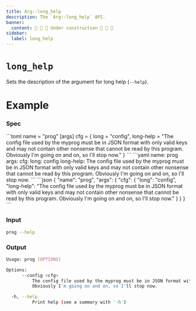 ```yaml
---
title: Arg::long_help
description: The `Arg::long_help` API.
banner:
  content: 🚧 🚧 🚧 Under construction 🚧 🚧 🚧
sidebar:
  label: long_help
---
```



# `long_help` <LinkButton href="https://docs.rs/clap/latest/clap/struct.Arg.html#method.long_help" icon="open-book" variant="minimal"></LinkButton>

<Badge text="since 0.1.0" size="small" />

Sets the description of the argument for long help (`--help`).

# Example

### Spec

<Tabs syncKey="format">
  <TabItem label="TOML">
```toml
name = "prog"
[args]
cfg = { long = "config", long-help = "The config file used by the myprog must be in JSON format with only valid keys and may not contain other nonsense that cannot be read by this program. Obviously I'm going on and on, so I'll stop now." }
```
  </TabItem>
  <TabItem label="YAML">
```yaml
name: prog
args:
  cfg:
    long: config
    long-help: The config file used by the myprog must be in JSON format with only valid keys and may not contain other nonsense that cannot be read by this program. Obviously I'm going on and on, so I'll stop now.
```
  </TabItem>
  <TabItem label="JSON">
```json
{
  "name": "prog",
  "args": {
    "cfg": {
      "long": "config",
      "long-help": "The config file used by the myprog must be in JSON format with only valid keys and may not contain other nonsense that cannot be read by this program. Obviously I'm going on and on, so I'll stop now."
    }
  }
}
```
  </TabItem>
</Tabs>

### Input

```bash
prog --help
```

### Output

```bash
Usage: prog [OPTIONS]

Options:
      --config <cfg>
          The config file used by the myprog must be in JSON format with only valid keys and may not contain other nonsense that cannot be read by this program.
          Obviously I'm going on and on, so I'll stop now.

  -h, --help
          Print help (see a summary with '-h')
```
